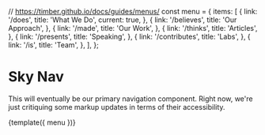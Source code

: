 // https://timber.github.io/docs/guides/menus/
const menu = {
  items: [
    {
      link: '/does',
      title: 'What We Do',
      current: true,
    },
    {
      link: '/believes',
      title: 'Our Approach',
    },
    {
      link: '/made',
      title: 'Our Work',
    },
    {
      link: '/thinks',
      title: 'Articles',
    },
    {
      link: '/presents',
      title: 'Speaking',
    },
    {
      link: '/contributes',
      title: 'Labs',
    },
    {
      link: '/is',
      title: 'Team',
    },
  ],
};

<Meta title="Components/Sky Nav" />

# Sky Nav

This will eventually be our primary navigation component. Right now, we're just critiquing some markup updates in terms of their accessibility.

<Preview>
  <Story name="Markup (WIP)">{template({ menu })}</Story>
</Preview>
